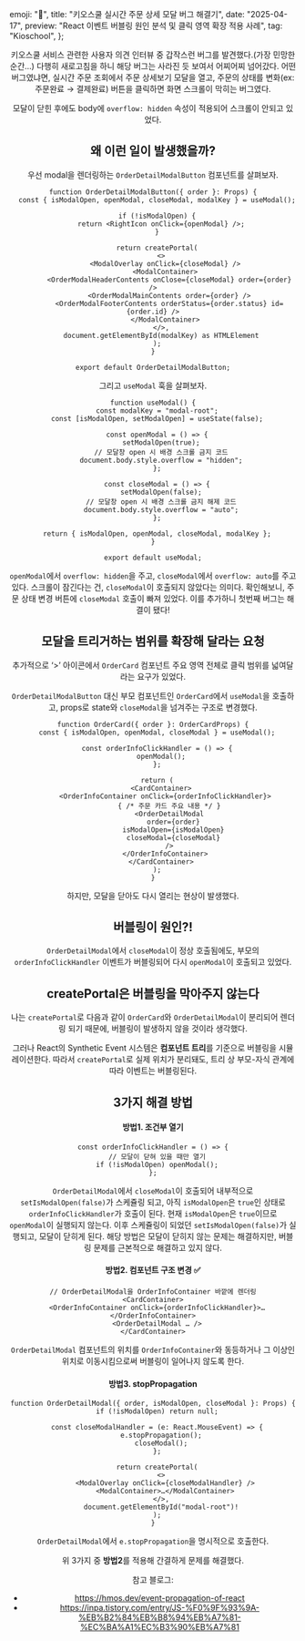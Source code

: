   emoji: "🫡",
  title: "키오스쿨 실시간 주문 상세 모달 버그 해결기",
  date: "2025-04-17",
  preview: "React 이벤트 버블링 원인 분석 및 클릭 영역 확장 적용 사례",
  tag: "Kioschool",
};

<Header {...meta} />

키오스쿨 서비스 관련한 사용자 의견 인터뷰 중 갑작스런 버그를 발견했다.(가장 민망한 순간…) 다행히 새로고침을 하니 해당 버그는 사라진 듯 보여서 어찌어찌 넘어갔다. 어떤 버그였냐면, 실시간 주문 조회에서 주문 상세보기 모달을 열고, 주문의 상태를 변화(ex: 주문완료 → 결제완료) 버튼을 클릭하면 화면 스크롤이 막히는 버그였다.

<MDXVideo
  src="/videos/react-bubbling/react-bubbling1.mp4"
  alt="모달스크롤버그1"
/>

모달이 닫힌 후에도 body에 `overflow: hidden` 속성이 적용되어 스크롤이 안되고 있었다.

## 왜 이런 일이 발생했을까?

우선 modal을 렌더링하는 `OrderDetailModalButton` 컴포넌트를 살펴보자.

```tsx,title=OrderDetailModalButton
function OrderDetailModalButton({ order }: Props) {
  const { isModalOpen, openModal, closeModal, modalKey } = useModal();

  if (!isModalOpen) {
    return <RightIcon onClick={openModal} />;
  }

  return createPortal(
    <>
      <ModalOverlay onClick={closeModal} />
      <ModalContainer>
        <OrderModalHeaderContents onClose={closeModal} order={order} />
        <OrderModalMainContents order={order} />
        <OrderModalFooterContents orderStatus={order.status} id={order.id} />
      </ModalContainer>
    </>,
    document.getElementById(modalKey) as HTMLElement
  );
}

export default OrderDetailModalButton;
```

그리고 `useModal` 훅을 살펴보자.

```tsx,title=useModalHook
function useModal() {
  const modalKey = "modal-root";
  const [isModalOpen, setModalOpen] = useState(false);

  const openModal = () => {
    setModalOpen(true);
    // 모달창 open 시 배경 스크롤 금지 코드
    document.body.style.overflow = "hidden";
  };

  const closeModal = () => {
    setModalOpen(false);
    // 모달창 open 시 배경 스크롤 금지 해제 코드
    document.body.style.overflow = "auto";
  };

  return { isModalOpen, openModal, closeModal, modalKey };
}

export default useModal;
```

`openModal`에서 `overflow: hidden`을 주고, `closeModal`에서 `overflow: auto`를 주고 있다. 스크롤이 잠긴다는 건, `closeModal`이 호출되지 않았다는 의미다. 확인해보니, 주문 상태 변경 버튼에 `closeModal` 호출이 빠져 있었다. 이를 추가하니 첫번째 버그는 해결이 됐다!

## 모달을 트리거하는 범위를 확장해 달라는 요청

추가적으로 ‘>’ 아이콘에서 `OrderCard` 컴포넌트 주요 영역 전체로 클릭 범위를 넓여달라는 요구가 있었다.

<MDXImage
  src="/images/react-bubbling/react-bubbling1.png"
  alt="ASIS,TOBE주문카드"
/>

`OrderDetailModalButton` 대신 부모 컴포넌트인 `OrderCard`에서 `useModal`을 호출하고, props로 state와 `closeModal`을 넘겨주는 구조로 변경했다.

```tsx,title=OrderCardComponent
function OrderCard({ order }: OrderCardProps) {
  const { isModalOpen, openModal, closeModal } = useModal();

  const orderInfoClickHandler = () => {
    openModal();
  };

  return (
    <CardContainer>
      <OrderInfoContainer onClick={orderInfoClickHandler}>
        { /* 주문 카드 주요 내용 */ }
        <OrderDetailModal
          order={order}
          isModalOpen={isModalOpen}
          closeModal={closeModal}
        />
      </OrderInfoContainer>
    </CardContainer>
  );
}
```

하지만, 모달을 닫아도 다시 열리는 현상이 발생했다.

## 버블링이 원인?!

`OrderDetailModal`에서 `closeModal`이 정상 호출됨에도, 부모의 `orderInfoClickHandler` 이벤트가 버블링되어 다시 `openModal`이 호출되고 있었다.

<MDXVideo src="/videos/react-bubbling/react-bubbling2.mp4" alt="버블링영상" />

## createPortal은 버블링을 막아주지 않는다

나는 `createPortal`로 다음과 같이 `OrderCard`와 `OrderDetailModal`이 분리되어 렌더링 되기 때문에, 버블링이 발생하지 않을 것이라 생각했다.

<MDXImage
  src="/images/react-bubbling/react-bubbling3.png"
  alt="createPortal구조"
/>

그러나 React의 Synthetic Event 시스템은 **컴포넌트 트리**를 기준으로 버블링을 시뮬레이션한다. 따라서 `createPortal`로 실제 위치가 분리돼도, 트리 상 부모-자식 관계에 따라 이벤트는 버블링된다.

<MDXImage src="/images/react-bubbling/react-bubbling4.png" alt="DOM구조" />

## 3가지 해결 방법

#### 방법1. 조건부 열기

```jsx,title=OrderInfoClickHandler
const orderInfoClickHandler = () => {
  // 모달이 닫혀 있을 때만 열기
  if (!isModalOpen) openModal();
};
```

`OrderDetailModal`에서 `closeModal`이 호출되어 내부적으로 `setIsModalOpen(false)`가 스케쥴링 되고, 아직 `isModalOpen`은 `true`인 상태로 `orderInfoClickHandler`가 호출이 된다. 현재 `isModalOpen`은 `true`이므로 `openModal`이 실행되지 않는다. 이후 스케쥴링이 되었던 `setIsModalOpen(false)`가 실행되고, 모달이 닫히게 된다. 해당 방법은 모달이 닫히지 않는 문제는 해결하지만, 버블링 문제를 근본적으로 해결하고 있지 않다.

#### 방법2. 컴포넌트 구조 변경 ✅

```tsx,title=OrderDetailModal위치이동,{4}
// OrderDetailModal을 OrderInfoContainer 바깥에 렌더링
<CardContainer>
  <OrderInfoContainer onClick={orderInfoClickHandler}>…</OrderInfoContainer>
  <OrderDetailModal … />
</CardContainer>
```

`OrderDetailModal` 컴포넌트의 위치를 `OrderInfoContainer`와 동등하거나 그 이상인 위치로 이동시킴으로써 버블링이 일어나지 않도록 한다.

#### 방법3. stopPropagation

```tsx,title=StopPropagation,{5}
function OrderDetailModal({ order, isModalOpen, closeModal }: Props) {
  if (!isModalOpen) return null;

  const closeModalHandler = (e: React.MouseEvent) => {
    e.stopPropagation();
    closeModal();
  };

  return createPortal(
    <>
      <ModalOverlay onClick={closeModalHandler} />
      <ModalContainer>…</ModalContainer>
    </>,
    document.getElementById("modal-root")!
  );
}
```

`OrderDetailModal`에서 `e.stopPropagation`을 명시적으로 호출한다.

위 3가지 중 **방법2**를 적용해 간결하게 문제를 해결했다.

참고 블로그:

- https://hmos.dev/event-propagation-of-react
- https://inpa.tistory.com/entry/JS-%F0%9F%93%9A-%EB%B2%84%EB%B8%94%EB%A7%81-%EC%BA%A1%EC%B3%90%EB%A7%81
